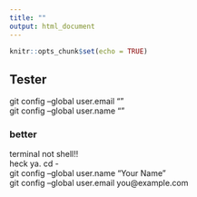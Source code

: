 ```yaml
---
title: ""
output: html_document
---
```


```r
knitr::opts_chunk$set(echo = TRUE)
```

## Tester

git config --global user.email ""  
git config --global user.name ""



### better
terminal not shell!!  
heck ya.
cd -  
git config --global user.name "Your Name"  
git config --global user.email you@example.com  
